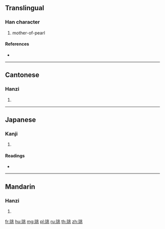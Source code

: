 {{character info/new}}
==Translingual==

===Han character===
{{Han char|rn=96|rad=玉|as=06|sn=10|four=12113|canj=MGLMO|ids=⿰𤣩兆}}

# mother-of-pearl

====References====
* {{Han ref|kx=0731.120|dkj=20968|dj=1142.230|hdz=21112.030|uh=73E7|ud=29671|bh=D2B0|bd=53936}}

----

==Cantonese==

===Hanzi===
{{yue-hanzi|jyut=|y=yiu4}}

# {{defn|lang=yue|sort=玉06}}

----

==Japanese==

===Kanji===
{{ja-kanji|grade=|rs=玉06}}

# {{defn|lang=ja|sort=玉06}}

====Readings====
* {{ja-readings|on=[[よう]] (yō)|kun=[[たいらぎ]] (tairagi)}}

----

==Mandarin==

===Hanzi===
{{cmn-hanzi|pin=[[yáo]] ([[yao2]])|wg=yao<sup>2</sup>}}

# {{defn|lang=cmn|sort=玉06}}

[[fr:珧]]
[[hu:珧]]
[[mg:珧]]
[[pl:珧]]
[[ru:珧]]
[[th:珧]]
[[zh:珧]]